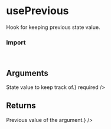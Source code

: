 
<Meta of={UsePreviousStories} />

# usePrevious

Hook for keeping previous state value.

<Canvas of={UsePreviousStories.Overview} />

### Import

```js
import { usePrevious } from "@vibe/core/hooks";
```

## Arguments

<FunctionArguments>
  <FunctionArgument name="value" type="any" description={<>State value to keep track of.</>} required />
</FunctionArguments>

## Returns

<FunctionArguments>
  <FunctionArgument name="value" type="any" description={<>Previous value of the argument.</>} />
</FunctionArguments>

